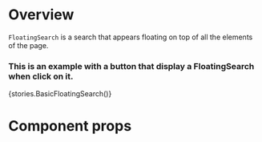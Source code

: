 
<Meta title="Modules/Listview/Components/FloatingSearch" component={FloatingSearch} />

# Overview

`FloatingSearch` is a search that appears floating on top of all the elements of the page.

### This is an example with a button that display a FloatingSearch when click on it.

<Preview>
    <Story name="FloatingSearch">{stories.BasicFloatingSearch()}</Story>
</Preview>

# Component props

<Props of={FloatingSearch} />
